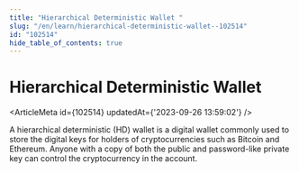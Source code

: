```yaml
---
title: "Hierarchical Deterministic Wallet "
slug: "/en/learn/hierarchical-deterministic-wallet--102514"
id: "102514"
hide_table_of_contents: true
---
```



# Hierarchical Deterministic Wallet 

<ArticleMeta id={102514} updatedAt={'2023-09-26 13:59:02'} />
<div className='border-solid border-b border-t-0 my-4 border-[var(--ifm-color-gray-300)]' />

A hierarchical deterministic (HD) wallet is a digital wallet commonly used to store the digital keys for holders of cryptocurrencies such as Bitcoin and Ethereum. Anyone with a copy of both the public and password-like private key can control the cryptocurrency in the account.
